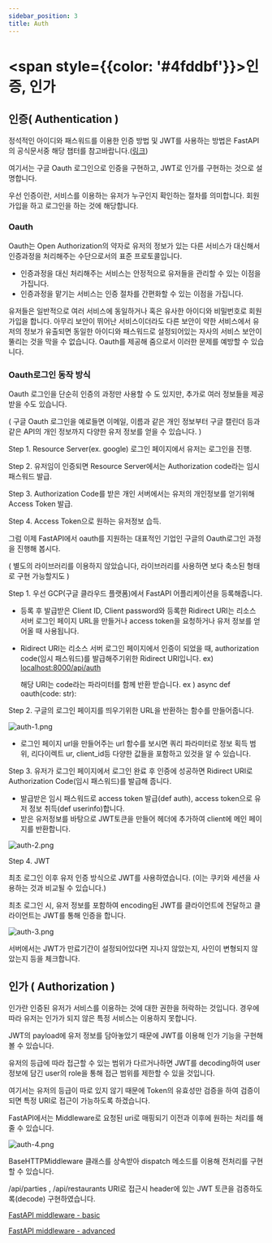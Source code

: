 ```yaml
---
sidebar_position: 3
title: Auth
---
```


# <span style={{color: '#4fddbf'}}>인증, 인가</span>

## 인증( Authentication )

정석적인 아이디와 패스워드를 이용한 인증 방법 및 JWT를 사용하는 방법은 FastAPI의 공식문서중 해당 챕터를 참고바랍니다.([링크](https://fastapi.tiangolo.com/tutorial/security/oauth2-jwt/?h=oauth))

여기서는 구글 Oauth 로그인으로 인증을 구현하고, JWT로 인가를 구현하는 것으로 설명합니다.

우선 인증이란, 서비스를 이용하는 유저가 누구인지 확인하는 절차를 의미합니다. 회원가입을 하고 로그인을 하는 것에 해당합니다.

### Oauth

Oauth는  Open Authorization의 약자로 유저의 정보가 있는 다른 서비스가 대신해서 인증과정을 처리해주는 수단으로서의 표준 프로토콜입니다.

- 인증과정을 대신 처리해주는 서비스는 안정적으로 유저들을 관리할 수 있는 이점을 가집니다.
- 인증과정을 맡기는 서비스는 인증 절차를 간편화할 수 있는 이점을 가집니다.

유저들은 일반적으로 여러 서비스에 동일하거나 혹은 유사한 아이디와 비밀번호로 회원가입을 합니다. 아무리 보안이 뛰어난 서비스이더라도 다른 보안이 약한 서비스에서 유저의 정보가 유출되면 동일한 아이디와 패스워드로 설정되어있는 자사의 서비스 보안이 뚤리는 것을 막을 수 없습니다. Oauth를 제공해 줌으로서 이러한 문제를 예방할 수 있습니다.

### Oauth로그인 동작 방식

Oauth 로그인을 단순히 인증의 과정만 사용할 수 도 있지만, 추가로 여러 정보들을 제공받을 수도 있습니다.

( 구글 Oauth 로그인을 예로들면 이메일, 이름과 같은 개인 정보부터 구글 캘린더 등과 같은 API의 개인 정보까지 다양한 유저 정보를 얻을 수 있습니다. )

Step 1. Resource Server(ex. google) 로그인 페이지에서 유저는 로그인을 진행.

Step 2. 유저임이 인증되면 Resource Server에서는 Authorization code라는 임시 패스워드 발급.

Step 3. Authorization Code를 받은 개인 서버에서는 유저의 개인정보를 얻기위해 Access Token 발급.

Step 4. Access Token으로 원하는 유저정보 습득.

그럼 이제 FastAPI에서 oauth를 지원하는 대표적인 기업인 구글의 Oauth로그인 과정을 진행해 봅시다.

( 별도의 라이브러리를 이용하지 않았습니다, 라이브러리를 사용하면 보다 축소된 형태로 구현 가능할지도 )

Step 1. 우선 GCP(구글 클라우드 플랫폼)에서 FastAPI 어플리케이션을 등록해줍니다.

- 등록 후 발급받은 Client ID, Client password와 등록한 Ridirect URI는 리소스 서버 로그인 페이지 URL을 만들거나 access token을 요청하거나 유저 정보를 얻어올 때 사용됩니다.
- Ridirect URI는 리소스 서버 로그인 페이지에서 인증이 되었을 때,  authorization code(임시 패스워드)를 발급해주기위한 Ridirect URI입니다. ex) [localhost:8000/api/auth](http://localhost:8000/api/auth)

    해당 URI는 code라는 파라미터를  함께 반환 받습니다. ex ) async def oauth(code: str):


Step 2. 구글의 로그인 페이지를 띄우기위한 URL을 반환하는 함수를 만들어줍니다.

![auth-1.png](image/auth-1.png)

- 로그인 페이지 url을 만들어주는 url 함수를 보시면 쿼리 파라미터로 정보 획득 범위,  리다이렉트 ur, client_id등 다양한 값들을 포함하고 있것을 알 수 있습니다.

Step 3. 유저가 로그인 페이지에서 로그인 완료 후 인증에 성공하면 Ridirect URI로  Authorization Code(임시 패스워드)를 발급해 줍니다.

- 발급받은 임시 패스워드로 access token 발급(def auth), access token으로 유저 정보 취득(def userinfo)합니다.
- 받은 유저정보를 바탕으로 JWT토큰을 만들어 헤더에 추가하여 client에 메인 페이지를 반환합니다.

![auth-2.png](image/auth-2.png)

Step 4. JWT

최초 로그인 이후 유저 인증 방식으로 JWT를 사용하였습니다. (이는 쿠키와 세션을 사용하는 것과 비교될 수 있습니다.)

최초 로그인 시, 유저 정보를 포함하여 encoding된 JWT를 클라이언트에 전달하고 클라이언트는 JWT를 통해 인증을 합니다.

![auth-3.png](image/auth-3.png)

서버에서는 JWT가 만료기간이 설정되어있다면 지나지 않았는지, 사인이 변형되지 않았는지 등을 체크합니다.

## 인가 ( Authorization )

인가란 인증된 유저가 서비스를 이용하는 것에 대한 권한을 허락하는 것입니다. 경우에 따라 유저는 인가가 되지 않은 특정 서비스는 이용하지 못합니다.

JWT의 payload에 유저 정보를 담아놓았기 때문에 JWT를 이용해 인가 기능을 구현해볼 수 있습니다.

유저의 등급에 따라 접근할 수 있는 범위가 다르거나하면 JWT를 decoding하여 user 정보에 담긴 user의 role을 통해 접근 범위를 제한할 수 있을 것입니다.

여기서는 유저의 등급이 따로 있지 않기 때문에 Token의 유효성만 검증을 하여 검증이 되면 특정 URI로 접근이 가능하도록 하겠습니다.

FastAPI에서는 Middleware로 요청된 uri로 매핑되기 이전과 이후에 원하는 처리를 해줄 수 있습니다.

![auth-4.png](image/auth-4.png)

BaseHTTPMiddleware 클래스를 상속받아 dispatch 메소드를 이용해 전처리를 구현할 수 있습니다.

/api/parties , /api/restaurants URI로 접근시 header에 있는 JWT 토큰을 검증하도록(decode) 구현하였습니다.

[FastAPI middleware - basic](https://fastapi.tiangolo.com/tutorial/middleware/)

[FastAPI middleware - advanced](https://fastapi.tiangolo.com/advanced/middleware/)
